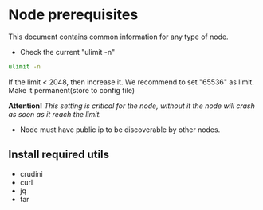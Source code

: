 # Node prerequisites

This document contains common information for any type of node.

* Check the current "ulimit -n"
```bash
ulimit -n
```

If the limit < 2048, then increase it. We recommend to set "65536" as limit. Make it permanent(store to config file)

**Attention!** *This setting is critical for the node, without it the node will crash as soon as it reach the limit.*

* Node must have public ip to be discoverable by other nodes.

## Install required utils
- crudini
- curl
- jq
- tar
